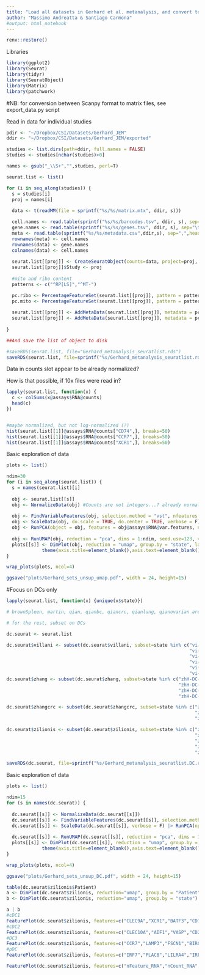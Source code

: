 ```yaml
---
title: "Load all datasets in Gerhard et al. metanalysis, and convert to Seurat"
author: "Massimo Andreatta & Santiago Carmona"
#output: html_notebook
---
```


```r
renv::restore()
```

Libraries
```r
library(ggplot2)
library(Seurat)
library(tidyr)
library(SeuratObject)
library(Matrix)
library(patchwork)
```

#NB: for conversion between Scanpy format to matrix files, see export_data.py script

Read in data for individual studies
```r
pdir <- "~/Dropbox/CSI/Datasets/Gerhard_JEM"
ddir <- "~/Dropbox/CSI/Datasets/Gerhard_JEM/exported"

studies <- list.dirs(path=ddir, full.names = FALSE)
studies <- studies[nchar(studies)>0]

names <- gsub("_\\S+","",studies, perl=T)

seurat.list <- list()

for (i in seq_along(studies)) {
  s = studies[i]
  proj = names[i]
   
  data <- t(readMM(file = sprintf("%s/%s/matrix.mtx", ddir, s)))

  cell.names <- read.table(sprintf("%s/%s/barcodes.tsv", ddir, s), sep="\t", header=T)[,1]
  gene.names <- read.table(sprintf("%s/%s/genes.tsv", ddir, s), sep="\t", header=T)[,1]
  meta <- read.table(sprintf("%s/%s/metadata.csv",ddir,s), sep=",",header=T)[,-1]
  rownames(meta) <- cell.names
  rownames(data) <- gene.names
  colnames(data) <- cell.names 
   
  seurat.list[[proj]] <- CreateSeuratObject(counts=data, project=proj, assay="RNA", meta.data = meta)
  seurat.list[[proj]]$Study <- proj
  
  #mito and ribo content
  patterns <- c("^RP[LS]","^MT-")

  pc.ribo <- PercentageFeatureSet(seurat.list[[proj]], pattern = patterns[1])
  pc.mito <- PercentageFeatureSet(seurat.list[[proj]], pattern = patterns[2])
  
  seurat.list[[proj]] <- AddMetaData(seurat.list[[proj]], metadata = pc.ribo, col.name = "percent.ribo")
  seurat.list[[proj]] <- AddMetaData(seurat.list[[proj]], metadata = pc.mito, col.name = "percent.mito")
  
}

##And save the list of object to disk

#saveRDS(seurat.list, file="Gerhard_metanalysis_seuratlist.rds")
saveRDS(seurat.list, file=sprintf("%s/Gerhard_metanalysis_seuratlist.rds",pdir))
```

Data in counts slot appear to be already normalized?

How is that possible, if 10x files were read in?
```r
lapply(seurat.list, function(x) {
  c <- colSums(x@assays$RNA@counts)
  head(c)
})


#maybe normalized, but not log-normalized (?)
hist(seurat.list[[1]]@assays$RNA@counts["CD74",], breaks=50)
hist(seurat.list[[1]]@assays$RNA@counts["CCR7",], breaks=50)
hist(seurat.list[[1]]@assays$RNA@counts["XCR1",], breaks=50)
```



Basic exploration of data
```r
plots <- list()

ndim=30
for (i in seq_along(seurat.list)) {
  s = names(seurat.list)[i]
  
  obj <- seurat.list[[s]]
  obj <- NormalizeData(obj) #Counts are not integers...? already normalized?
  
  obj <- FindVariableFeatures(obj, selection.method = "vst", nfeatures = 2000, verbose = FALSE)
  obj <- ScaleData(obj, do.scale = TRUE, do.center = TRUE, verbose = F) 
  obj <- RunPCA(object = obj, features = obj@assays$RNA@var.features, npcs = ndim, verbose = F)
  
  obj <- RunUMAP(obj, reduction = "pca", dims = 1:ndim, seed.use=123, verbose = F)
  plots[[s]] <- DimPlot(obj, reduction = "umap", group.by = "state", label = T) + ggtitle(s) + NoLegend() +
             theme(axis.title=element_blank(),axis.text=element_blank(),axis.ticks=element_blank())
}
```

```r
wrap_plots(plots, ncol=4)

ggsave("plots/Gerhard_sets_unsup_umap.pdf", width = 24, height=15)
```


#Focus on DCs only
```r
lapply(seurat.list, function(x) {unique(x$state)})

# brownSpleen, martin, qian, qianbc, qiancrc, qianlung, qianovarian are focused on DCs only

# for the rest, subset on DCs

dc.seurat <- seurat.list

dc.seurat$villani <- subset(dc.seurat$villani, subset=state %in% c("vi-DC1",
                                                                   "vi-DC5",
                                                                   "vi-DC2",
                                                                   "vi-DC3",
                                                                   "vi-DC6",
                                                                   "vi-DC4"))
dc.seurat$zhang <- subset(dc.seurat$zhang, subset=state %in% c("zhH-DC-C2-FCER1A",
                                                               "zhH-DC-C4-LAMP3",
                                                               "zhH-DC-C3-CLEC9A",
                                                               "zhH-DC-C1-CD1C" ))

dc.seurat$zhangcrc <- subset(dc.seurat$zhangcrc, subset=state %in% c("zhC-hM03_cDC2-CD1C",
                                                                     "zhC-hM04_cDC1-BATF3",
                                                                     "zhC-hM02_pDC-LILRA4" ))

dc.seurat$zilionis <- subset(dc.seurat$zilionis, subset=state %in% c("zi-tMonoDC",
                                                                     "zi-tDC1",
                                                                     "zi-tDC2",
                                                                     "zi-tDC3",
                                                                     "zi-tpDC"))

saveRDS(dc.seurat, file=sprintf("%s/Gerhard_metanalysis_seuratlist.DC.rds",pdir))
```

Basic exploration of data
```r
plots <- list()

ndim=15
for (s in names(dc.seurat)) {
  
  dc.seurat[[s]] <- NormalizeData(dc.seurat[[s]])
  dc.seurat[[s]] <- FindVariableFeatures(dc.seurat[[s]], selection.method = "vst", nfeatures = 500, verbose = FALSE)
  dc.seurat[[s]] <- ScaleData(dc.seurat[[s]], verbose = F) |> RunPCA(npcs = ndim, verbose=F)
  
  dc.seurat[[s]] <- RunUMAP(dc.seurat[[s]], reduction = "pca", dims = 1:ndim, seed.use=123, verbose = F)
  plots[[s]] <- DimPlot(dc.seurat[[s]], reduction = "umap", group.by = "state", label = T) + ggtitle(s) + NoLegend() +
             theme(axis.title=element_blank(),axis.text=element_blank(),axis.ticks=element_blank())
}
```

```r
wrap_plots(plots, ncol=4)

ggsave("plots/Gerhard_sets_unsup_DC.pdf", width = 24, height=15)
```


```r
table(dc.seurat$zilionis$Patient)
a <- DimPlot(dc.seurat$zilionis, reduction="umap", group.by = "Patient") + theme(aspect.ratio = 1)
b <- DimPlot(dc.seurat$zilionis, reduction="umap", group.by = "state") + theme(aspect.ratio = 1)

a | b
#cDC1
FeaturePlot(dc.seurat$zilionis, features=c("CLEC9A","XCR1","BATF3","CD74"))
#cDC2
FeaturePlot(dc.seurat$zilionis, features=c("CLEC10A","AIF1","VASP","CD207"))
#DC3
FeaturePlot(dc.seurat$zilionis, features=c("CCR7","LAMP3","FSCN1","BIRC3"))
#pDC
FeaturePlot(dc.seurat$zilionis, features=c("IRF7","PLAC8","LILRA4","IRF8"))

FeaturePlot(dc.seurat$zilionis, features=c("nFeature_RNA","nCount_RNA","percent.ribo","percent.mito"))

```

